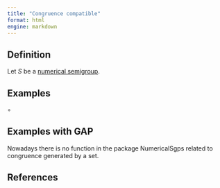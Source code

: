 ```yaml
---
title: "Congruence compatible"
format: html
engine: markdown
---
```


## Definition

Let $S$ be a [numerical semigroup](../Basic-concepts/Numerical-semigroup.qmd).

## Examples

$\circ$ 

## Examples with GAP

Nowadays there is no function in the package NumericalSgps related to congruence generated by a set.

## References